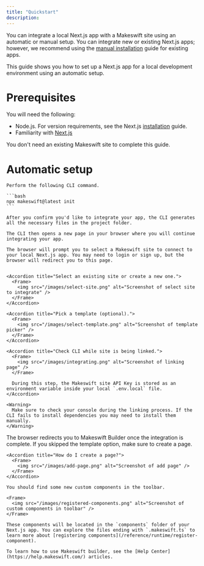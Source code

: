 ```yaml
---
title: "Quickstart"
description:
---
```


You can integrate a local Next.js app with a Makeswift site using an automatic or manual setup. You can integrate new or existing Next.js apps; however, we recommend using the [manual installation](/guides/manual-installation) guide for existing apps.

This guide shows you how to set up a Next.js app for a local development environment using an automatic setup.

# Prerequisites

You will need the following:

- Node.js. For version requirements, see the Next.js [installation](https://nextjs.org/docs/getting-started/installation) guide.
- Familiarity with [Next.js](https://nextjs.org/docs)

You don't need an existing Makeswift site to complete this guide.

# Automatic setup

<Steps>
  <Step title="Initialize the app">

    Perform the following CLI command.

    ```bash
    npx makeswift@latest init
    ```

    After you confirm you'd like to integrate your app, the CLI generates all the necessary files in the project folder.

    The CLI then opens a new page in your browser where you will continue integrating your app.

  </Step>

  <Step title="Connect the Next.js app to a Makeswift site">

    The browser will prompt you to select a Makeswift site to connect to your local Next.js app. You may need to login or sign up, but the browser will redirect you to this page.


    <Accordion title="Select an existing site or create a new one.">
      <Frame>
        <img src="/images/select-site.png" alt="Screenshot of select site to integrate" />
      </Frame>
    </Accordion>

    <Accordion title="Pick a template (optional).">
      <Frame>
        <img src="/images/select-template.png" alt="Screenshot of template picker" />
      </Frame>
    </Accordion>

    <Accordion title="Check CLI while site is being linked.">
      <Frame>
        <img src="/images/integrating.png" alt="Screenshot of linking page" />
      </Frame>

      During this step, the Makeswift site API Key is stored as an environment variable inside your local `.env.local` file.
    </Accordion>

    <Warning>
      Make sure to check your console during the linking process. If the CLI fails to install dependencies you may need to install them manually.
    </Warning>

  </Step>

  <Step title="Start building">
    The browser redirects you to Makeswift Builder once the integration is complete. If you skipped the template option, make sure to create a page.

    <Accordion title="How do I create a page?">
      <Frame>
        <img src="/images/add-page.png" alt="Screenshot of add page" />
      </Frame>
    </Accordion>

    You should find some new custom components in the toolbar.

    <Frame>
      <img src="/images/registered-components.png" alt="Screenshot of custom components in toolbar" />
    </Frame>

    These components will be located in the `components` folder of your Next.js app. You can explore the files ending with `.makeswift.ts` to learn more about [registering components](/reference/runtime/register-component).

    To learn how to use Makeswift builder, see the [Help Center](https://help.makeswift.com/) articles.

  </Step>
</Steps>
